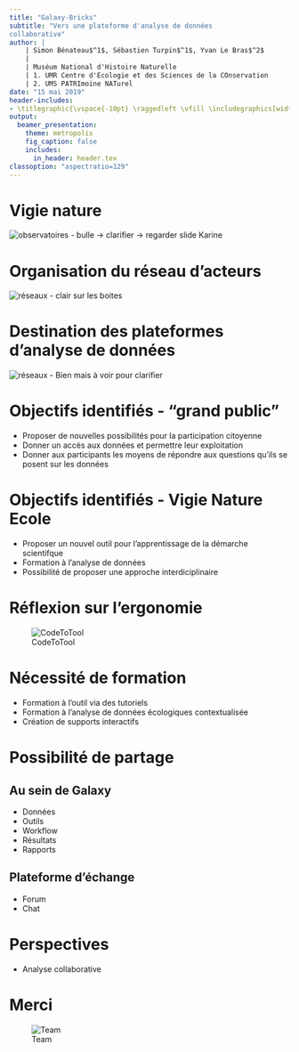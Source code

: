 ```yaml
---
title: "Galaxy-Bricks"
subtitle: "Vers une plateforme d'analyse de données
collaborative"
author: |
    | Simon Bénateau$^1$, Sébastien Turpin$^1$, Yvan Le Bras$^2$  
    |
    | Muséum National d'Histoire Naturelle
    | 1. UMR Centre d'Ecologie et des Sciences de la COnservation
    | 2. UMS PATRImoine NATurel
date: "15 mai 2019"
header-includes:
- \titlegraphic{\vspace{-10pt} \raggedleft \vfill \includegraphics[width=3cm]{figures/logo.png}}
output:
  beamer_presentation:
    theme: metropolis
    fig_caption: false
    includes:
      in_header: header.tex
classoption: "aspectratio=129"
---
```


# Vigie nature  
![observatoires](figures/observatoires_vigienature_aml.jpg)
- bulle -> clarifier -> regarder slide Karine

# Organisation du réseau d'acteurs
![réseaux](figures/Vigie-Nature-Network.jpg)
- clair sur les boites

# Destination des plateformes d'analyse de données
![réseaux](figures/Vigie-Nature-Network-fr.png)
- Bien mais à voir pour clarifier

# Objectifs identifiés - "grand public"

- Proposer de nouvelles possibilités pour la participation citoyenne
- Donner un accès aux données et permettre leur exploitation
- Donner aux participants les moyens de répondre aux questions qu'ils se posent sur les données

# Objectifs identifiés - Vigie Nature Ecole

- Proposer un nouvel outil pour l'apprentissage de la démarche scientifque
- Formation à l'analyse de données
- Possibilité de proposer une approche interdiciplinaire

# Réflexion sur l'ergonomie

![CodeToTool](figures/codeToTool.png)

# Nécessité de formation
- Formation à l’outil via des tutoriels
- Formation à l’analyse de données écologiques contextualisée
- Création de supports interactifs

# Possibilité de partage

## Au sein de Galaxy
- Données
- Outils
- Workflow
- Résultats
- Rapports

## Plateforme d'échange

- Forum
- Chat

# Perspectives

- Analyse collaborative

# Merci

![Team](figures/team.png.png)
